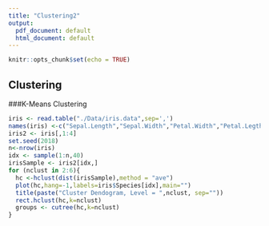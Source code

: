 ```yaml
---
title: "Clustering2"
output:
  pdf_document: default
  html_document: default
---
```


```r
knitr::opts_chunk$set(echo = TRUE)
```

## Clustering
###K-Means Clustering
```r
iris <- read.table("./Data/iris.data",sep=',')
names(iris) <-c("Sepal.Length","Sepal.Width","Petal.Width","Petal.Legth","Species")
iris2 <- iris[,1:4]
set.seed(2018)
n<-nrow(iris)
idx <- sample(1:n,40)
irisSample <- iris2[idx,]
for (nclust in 2:6){
  hc <-hclust(dist(irisSample),method = "ave")
  plot(hc,hang=-1,labels=iris$Species[idx],main="")
  title(paste("Cluster Dendogram, Level = ",nclust, sep=""))
  rect.hclust(hc,k=nclust)
  groups <- cutree(hc,k=nclust)
}
```